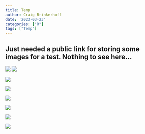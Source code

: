 ```yaml
---
title: Temp
author: Craig Brinkerhoff
date: '2023-03-23'
categories: ["R"]
tags: ["Temp"]
---
```

## Just needed a public link for storing some images for a test. Nothing to see here...

![](200911_213726_20_2263_3B_AnalyticMS_SR_clip_83.png)
![](201031_213656_54_2212_3B_AnalyticMS_SR_clip_88.png)

![](201031_213656_54_2212_3B_AnalyticMS_SR_clip_88_annotated.png)

![](201110_223413_01_2413_3B_AnalyticMS_SR_clip_26.png)

![](201110_223413_01_2413_3B_AnalyticMS_SR_clip_26_annotated.png)

![](201127_223049_34_2424_3B_AnalyticMS_SR_clip_83.png)

![](201227_220041_19_2251_3B_AnalyticMS_SR_clip_88.png)

![](201227_220041_19_2251_3B_AnalyticMS_SR_clip_88_annotated.png)
